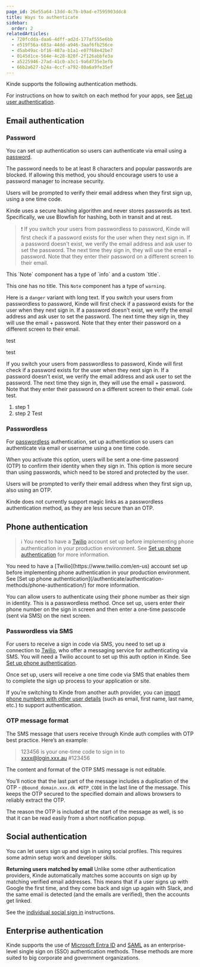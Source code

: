 ```yaml
---
page_id: 26e55a64-13dd-4c7b-b9ad-e7595903ddc8
title: Ways to authenticate
sidebar:
  order: 2
relatedArticles:
  - 720fcdda-daa6-4dff-ad2d-177af555e6bb
  - e519f56a-603a-44dd-a946-3aaf6fb256ce
  - d5ab49ac-bf16-487a-b1a1-e07f68e42be7
  - 0145d1ce-564e-4c28-820f-2f126abbfe3a
  - a5225946-27ad-41c0-a3c1-9a6d735e3efb
  - 66b2a627-b24a-4ccf-a792-80a6a9fe35ef
---
```


Kinde supports the following authentication methods.

For instructions on how to switch on each method for your apps, see [Set up user authentication](/authenticate/authentication-methods/set-up-user-authentication/).

## Email authentication

### Password

You can set up authentication so users can authenticate via email using a [password](/authenticate/authentication-methods/password-authentication/).

The password needs to be at least 8 characters and popular passwords are blocked. If allowing this method, you should encourage users to use a password manager to increase security.

Users will be prompted to verify their email address when they first sign up, using a one time code.

Kinde uses a secure hashing algorithm and never stores passwords as text. Specifically, we use Blowfish for hashing, both in transit and at rest.

> ❗ If you switch your users from passwordless to password, Kinde will first check if a password exists for the user when they next sign in. If a password doesn't exist, we verify the email address and ask user to set the password. The next time they sign in, they will use the email + password. Note that they enter their password on a different screen to their email.

<Note type="info" title="This has a custom title">
This `Note` component has a type of `info` and a custom `title`.

</Note>

<Note type="warning">

This one has no title. This `Note` component has a type of `warning`.

  </Note>

<Note type="danger" title="Another one with custom title">

Here is a `danger` variant with long text. If you switch your users from passwordless to password,
Kinde will first check if a password exists for the user when they next sign in. If a password
doesn't exist, we verify the email address and ask user to set the password. The next time they
sign in, they will use the email + password. Note that they enter their password on a different
screen to their email.

test

test

</Note>

<Note type="upgrade">

If you switch your users from passwordless to password, Kinde will first check if a password
exists for the user when they next sign in. If a password doesn't exist, we verify the email
address and ask user to set the password. The next time they sign in, they will use the email +
password. Note that they enter their password on a different screen to their email. `Code` test.

</Note>

1. step 1
2. step 2
   <Note>Test</Note>

### Passwordless

For [passwordless](/authenticate/authentication-methods/passwordless-authentication/) authentication, set up authentication so users can authenticate via email or username using a one time code.

When you activate this option, users will be sent a one-time password (OTP) to confirm their identity when they sign in. This option is more secure than using passwords, which need to be stored and protected by the user.

Users will be prompted to verify their email address when they first sign up, also using an OTP.

Kinde does not currently support magic links as a passwordless authentication method, as they are less secure than an OTP.

## Phone authentication

> ℹ️ You need to have a [Twilio](https://www.twilio.com/en-us) account set up before implementing phone authentication in your production environment. See [Set up phone authentication](/authenticate/authentication-methods/phone-authentication/) for more information.

<Note>
  You need to have a [Twilio](https://www.twilio.com/en-us) account set up before implementing phone
  authentication in your production environment. See [Set up phone
  authentication](/authenticate/authentication-methods/phone-authentication/) for more information.
</Note>

You can allow users to authenticate using their phone number as their sign in identity. This is a passwordless method. Once set up, users enter their phone number on the sign in screen and then enter a one-time passcode (sent via SMS) on the next screen.

### Passwordless via SMS

For users to receive a sign in code via SMS, you need to set up a connection to [Twilio](https://www.twilio.com/en-us), who offer a messaging service for authenticating via SMS. You will need a Twilio account to set up this auth option in Kinde. See [Set up phone authentication](/authenticate/authentication-methods/phone-authentication/).

Once set up, users will receive a one time code via SMS that enables them to complete the sign up process to your application or site.

If you’re switching to Kinde from another auth provider, you can [import phone numbers with other user details](/manage-users/add-and-edit/import-users-in-bulk/) (such as email, first name, last name, etc.) to support authentication.

### OTP message format

The SMS message that users receive through Kinde auth complies with OTP best practice. Here’s an example:

> 123456 is your one-time code to sign in to  
> xxxx@login.xxx.au #123456

The content and format of the OTP SMS message is not editable.

You’ll notice that the last part of the message includes a duplication of the OTP - `@bound_domain.xxx.dk #OTP_CODE` in the last line of the message. This keeps the OTP secured to the specified domain and allows browsers to reliably extract the OTP.

The reason the OTP is included at the start of the message as well, is so that it can be read easily from a short notification popup.

## Social authentication

You can let users sign up and sign in using social profiles. This requires some admin setup work and developer skills.

**Returning users matched by email** Unlike some other authentication providers, Kinde automatically matches some accounts on sign up by matching verified email addresses. This means that if a user signs up with Google the first time, and they come back and sign up again with Slack, and the same email is detected (and the emails are verified), then the accounts get linked.

See the [individual social sign in](/authenticate/social-sign-in/add-social-sign-in/) instructions.

## Enterprise authentication

Kinde supports the use of [Microsoft Entra ID](/authenticate/enterprise-connections/azure/) and [SAML](/authenticate/enterprise-connections/custom-saml/) as an enterprise-level single sign on (SSO) authentication methods. These methods are more suited to big corporate and government organizations.

